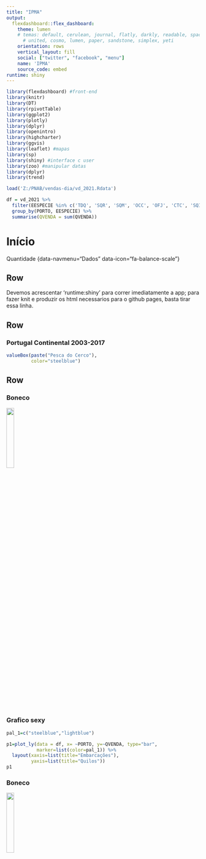 ```yaml
---
title: "IPMA"
output: 
  flexdashboard::flex_dashboard:
    theme: lumen
    # temas: default, cerulean, journal, flatly, darkly, readable, spacelab, 
      # united, cosmo, lumen, paper, sandstone, simplex, yeti
    orientation: rows
    vertical_layout: fill
    social: ["twitter", "facebook", "menu"]
    name: 'IPMA'
    source_code: embed
runtime: shiny
---
```


```r
library(flexdashboard) #front-end
library(knitr)
library(DT)
library(rpivotTable)
library(ggplot2)
library(plotly)
library(dplyr)
library(openintro)
library(highcharter)
library(ggvis)
library(leaflet) #mapas
library(sp)
library(shiny) #interface c user
library(zoo) #manipular datas
library(dplyr)
library(trend)
```

```r
load('Z:/PNAB/vendas-dia/vd_2021.Rdata')

df = vd_2021 %>%
  filter(EESPECIE %in% c('TDQ', 'SQR', 'SQM', 'OCC', 'OFJ', 'CTC', 'SQI')) %>% 
  group_by(PORTO, EESPECIE) %>% 
  summarise(QVENDA = sum(QVENDA))
```

Início {data-icon="fa-home"}
================================

Quantidade {data-navmenu="Dados" data-icon="fa-balance-scale"}

Row { data-height=20 }
--------------------------------

Devemos acrescentar 'runtime:shiny' para correr imediatamente a app; para fazer knit e produzir os html necessarios para o github pages, basta tirar essa linha.

Row 
--------------------------------

### Portugal Continental 2003-2017
```r
valueBox(paste("Pesca do Cerco"),
         color="steelblue")
```


Row {data-width=325}
--------------------------------

### Boneco
![](imgs/gc.jpg){ width=20% }

### Grafico sexy
```r
pal_1=c("steelblue","lightblue")

p1=plot_ly(data = df, x= ~PORTO, y=~QVENDA, type="bar",
           marker=list(color=pal_1)) %>%
  layout(xaxis=list(title="Embarcações"), 
         yaxis=list(title="Quilos"))
p1
```

### Boneco
![](imgs/gc.jpg){ width=20% }
